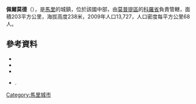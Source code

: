 '''佩爾莫德'''（{{lang-fr|Pel Maoudé}}），是[[馬里|馬里]]的城鎮，位於該國中部，由[[莫普提區|莫普提區]]的[[科羅省|科羅省]]負責管轄，面積203平方公里，海拔高度238米，2009年人口13,727，人口密度每平方公里68人。

==參考資料==
*{{citation |contribution=Common and Fundamental Operational Datasets Registry: Mali |publisher=United Nations Office for the Coordination of Humanitarian Affairs |url=http://cod.humanitarianresponse.info/country-region/mali |deadurl=yes |archiveurl=https://web.archive.org/web/20120106202217/http://cod.humanitarianresponse.info/country-region/mali |archivedate=2012-01-06 |title=存档副本 |accessdate=2015-07-25 }}
*{{citation
 |url         = http://instat.gov.ml/documentation/mopti.pdf
 |publisher   = République de Mali: Institut National de la Statistique
 |title       = Resultats Provisoires RGPH 2009 (Région de Mopti)
 |language    = fr
 |deadurl     = yes
 |archiveurl  = https://www.webcitation.org/6AnaIKCNv?url=http://instat.gov.ml/documentation/mopti.pdf
 |archivedate = 2012-09-19
 |accessdate  = 2015-07-25
}}
*{{citation |title=Communes de la Région de Mopti |publisher=Ministère de l’administration territoriale et des collectivités locales, République du Mali |url=http://www.matcl.gov.ml/pdf/ComRegMopti.pdf |language=fr |deadurl=yes |archiveurl=https://www.webcitation.org/6AnaOib2H?url=http://www.matcl.gov.ml/pdf/ComRegMopti.pdf |archivedate=2012-09-19 |accessdate=2015-07-25 }}
*{{citation | title=Plan de Sécurité Alimentaire Commune Rurale de Pel-Maoudé 2006-2010 | publisher=Commissariat à la Sécurité Alimentaire, République du Mali, USAID-Mali | year=2006 | url=http://www.aec.msu.edu/fs2/mali_fd_strtgy/plans/mopti/koro/psa_pel-maoude.pdf | language=fr | deadurl=yes | archiveurl=https://web.archive.org/web/20120908121658/http://www.aec.msu.edu/fs2/mali_fd_strtgy/plans/mopti/koro/psa_pel-maoude.pdf | archivedate=2012-09-08 | accessdate=2015-07-25 }}.

{{Coord|14|5|13|N|3|16|15|W|display=title}}

{{莫普提區}}

[[Category:馬里城市|Category:馬里城市]]


{{Mali-geo-stub}}